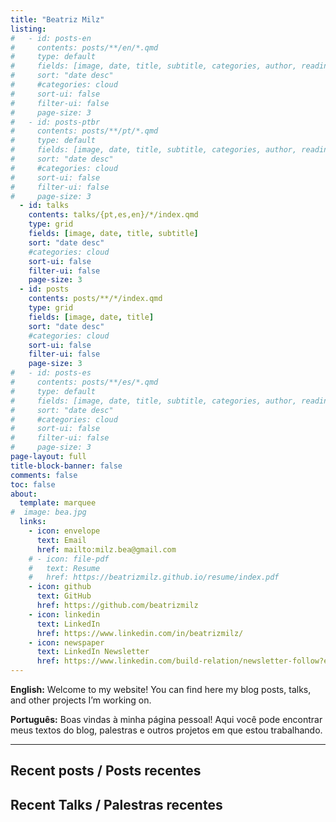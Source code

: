 ```yaml
---
title: "Beatriz Milz"
listing:
#   - id: posts-en
#     contents: posts/**/en/*.qmd
#     type: default
#     fields: [image, date, title, subtitle, categories, author, reading-time]
#     sort: "date desc"
#     #categories: cloud
#     sort-ui: false
#     filter-ui: false
#     page-size: 3
#   - id: posts-ptbr
#     contents: posts/**/pt/*.qmd
#     type: default
#     fields: [image, date, title, subtitle, categories, author, reading-time]
#     sort: "date desc"
#     #categories: cloud
#     sort-ui: false
#     filter-ui: false
#     page-size: 3   
  - id: talks
    contents: talks/{pt,es,en}/*/index.qmd
    type: grid
    fields: [image, date, title, subtitle]
    sort: "date desc"
    #categories: cloud
    sort-ui: false
    filter-ui: false
    page-size: 3
  - id: posts
    contents: posts/**/*/index.qmd
    type: grid
    fields: [image, date, title]
    sort: "date desc"
    #categories: cloud
    sort-ui: false
    filter-ui: false
    page-size: 3
#   - id: posts-es
#     contents: posts/**/es/*.qmd
#     type: default
#     fields: [image, date, title, subtitle, categories, author, reading-time]
#     sort: "date desc"
#     #categories: cloud
#     sort-ui: false
#     filter-ui: false
#     page-size: 3       
page-layout: full
title-block-banner: false
comments: false
toc: false
about:
  template: marquee
#  image: bea.jpg
  links:
    - icon: envelope
      text: Email
      href: mailto:milz.bea@gmail.com
    # - icon: file-pdf
    #   text: Resume
    #   href: https://beatrizmilz.github.io/resume/index.pdf  
    - icon: github
      text: GitHub
      href: https://github.com/beatrizmilz
    - icon: linkedin
      text: LinkedIn
      href: https://www.linkedin.com/in/beatrizmilz/  
    - icon: newspaper
      text: LinkedIn Newsletter
      href: https://www.linkedin.com/build-relation/newsletter-follow?entityUrn=7129591797797797888      
---
```


:::{#hero-heading}

**English:** Welcome to my website! You can find here my blog posts, talks, and other projects I'm working on.

**Português:** Boas vindas à minha página pessoal! Aqui você pode encontrar meus textos do blog, palestras e outros projetos em que estou trabalhando.

:::

---

## Recent posts / Posts recentes

::: {#posts}
:::



## Recent Talks / Palestras recentes


::: {#talks}
:::
